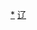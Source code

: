 <div style="position: relative" class="center">
{{Image label begin|image=Administrative Division Panjin.png|width={{{1|486}}}|link=}} 
{{Image label|x=770|y=590|scale={{{1|486}}}/1620|text=[[双台子区|<span style="color: black;">'''双台子区'''</span>]]}}
{{Image label|x=380|y=870|scale={{{1|486}}}/1620|text={{vtext|[[兴隆台区|<span style="color: black;">'''兴隆台区'''</span>]]}}}}
{{Image label|x=860|y=1130|scale={{{1|486}}}/1620|text=[[大洼区|<span style="color: black;">'''大洼区'''</span>]]}}
{{Image label|x=730|y=380|scale={{{1|486}}}/1620|text=[[盘山县|<span style="color: black;">'''盘山县'''</span>]]}}
</div>
<noinclude>
[[Category:盘锦行政区划|*]]
[[Category:中华人民共和国地级行政区划图|辽]]
</noinclude>